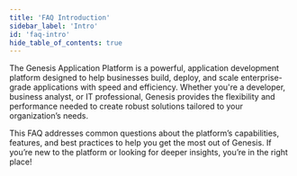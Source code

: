 ```yaml
---
title: 'FAQ Introduction'
sidebar_label: 'Intro'
id: 'faq-intro'
hide_table_of_contents: true
---
```


The Genesis Application Platform is a powerful, application development platform designed to help businesses build, deploy, and scale enterprise-grade applications with speed and efficiency. Whether you're a developer, business analyst, or IT professional, Genesis provides the flexibility and performance needed to create robust solutions tailored to your organization’s needs.

This FAQ addresses common questions about the platform’s capabilities, features, and best practices to help you get the most out of Genesis. If you’re new to the platform or looking for deeper insights, you’re in the right place!